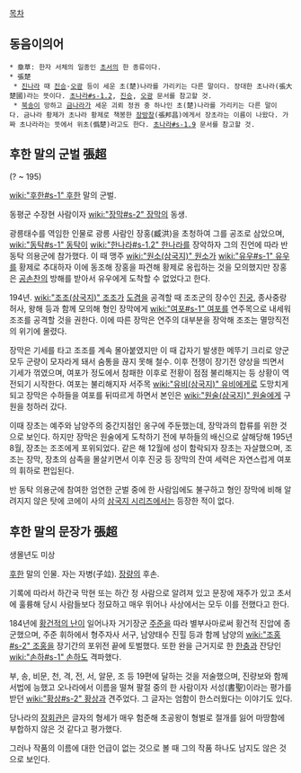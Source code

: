 [[목차]]
== 동음이의어 ==
 * 章草: 한자 서체의 일종인 [[초서]]의 한 종류이다.
 * 張楚
  * [[진(통일왕조)|진나라]] 때 [[진승]]·[[오광]] 등이 세운 초(楚)나라를 가리키는 다른 말이다. 장대한 초나라(張大楚國)라는 뜻이다. [[초나라#s-1.2]], [[진승]], [[오광]] 문서를 참고할 것.
  * [[북송]]이 망하고 [[금나라]]가 세운 괴뢰 정권 중 하나인 초(楚)나라를 가리키는 다른 말이다. 금나라 황제가 초나라 황제로 책봉한 [[장방창]](張邦昌)에게서 장초라는 이름이 나왔다. 가짜 초나라라는 뜻에서 위초(僞楚)라고도 한다. [[초나라#s-1.9]] 문서를 참고할 것.

== 후한 말의 군벌 張超 ==
(? ~ 195)

[[wiki:"후한#s-1" 후한]] 말의 군벌.

동평군 수장현 사람이자 [[wiki:"장막#s-2" 장막]]의 동생.

광릉태수를 역임한 인물로 광릉 사람인 장홍(臧洪)을 초청하여 그를 공조로 삼았으며, [[wiki:"동탁#s-1" 동탁]]이 [[wiki:"한나라#s-1.2" 한나라]]를 장악하자 그의 진언에 따라 반 동탁 의용군에 참가했다. 이 때 맹주 [[wiki:"원소(삼국지)" 원소]]가 [[wiki:"유우#s-1" 유우]]를 황제로 추대하자 이에 동조해 장홍을 파견해 황제로 옹립하는 것을 모의했지만 장홍은 [[공손찬]]의 방해를 받아서 유우에게 도착할 수 없었다고 한다.

194년. [[wiki:"조조(삼국지)" 조조]]가 [[도겸]]을 공격할 때 조조군의 장수인 [[진궁]], 종사중랑 허사, 왕해 등과 함께 모의해 형인 장막에게 [[wiki:"여포#s-1" 여포]]를 연주목으로 내세워 조조를 공격할 것을 권한다. 이에 따른 장막은 연주의 대부분을 장악해 조조는 멸망직전의 위기에 몰렸다. 

장막은 기세를 타고 조조를 계속 몰아붙였지만 이 때 갑자기 발생한 메뚜기 크리로 양군 모두 군량이 모자라게 돼서 숨통을 끊지 못해 철수. 이후 전쟁이 장기전 양상을 띄면서 기세가 꺾였으며, 여포가 정도에서 참패한 이후로 전황이 점점 불리해지는 등 상황이 역전되기 시작한다. 여포는 불리해지자 서주목 [[wiki:"유비(삼국지)" 유비]]에게로 도망치게 되고 장막은 수하들을 여포를 뒤따르게 하면서 본인은 [[wiki:"원술(삼국지)" 원술]]에게 구원을 청하러 갔다. 

이때 장초는 예주와 남양주의 중간지점인 옹구에 주둔했는데, 장막과의 합류를 위한 것으로 보인다. 하지만 장막은 원술에게 도착하기 전에 부하들의 배신으로 살해당해 195년 8월, 장초는 조조에게 포위되었다. 같은 해 12월에 성이 함락되자 장초는 자살했으며, 조조는 장막, 장초의 삼족을 몰살키면서 이후 진궁 등 장막의 잔여 세력은 자연스럽게 여포의 휘하로 편입된다.

반 동탁 의용군에 참여한 엄연한 군벌 중에 한 사람임에도 불구하고 형인 장막에 비해 알려지지 않은 탓에 코에이 사의 [[삼국지 시리즈]]에서는 등장한 적이 없다.

== 후한 말의 문장가 張超 ==

생몰년도 미상

[[후한]] 말의 인물. 자는 자병(子竝). [[장량]]의 후손.

기록에 따라서 하간국 막현 또는 하간 정 사람으로 알려져 있고 문장에 재주가 있고 초서에 훌륭해 당시 사람들보다 정묘하고 매우 뛰어나 사상에서는 모두 이를 전했다고 한다.

184년에 [[황건적의 난]]이 일어나자 거기장군 [[주준]]을 따라 별부사마로써 황건적 진압에 종군했으며, 주준 휘하에서 형주자사 서구, 남양태수 진힐 등과 함께 남양의 [[wiki:"조홍#s-2" 조홍]]을 장기간의 포위전 끝에 토벌했다. 또한 완을 근거지로 한 [[한충]]과 잔당인 [[wiki:"손하#s-1" 손하]]도 격파했다.

부, 송, 비문, 천, 격, 전, 서, 알문, 조 등 19편에 달하는 것을 저술했으며, 진량보와 함께 서법에 능했고 오나라에서 이름을 떨쳐 팔절 중의 한 사람이자 서성(書聖)이라는 평가를 받던 [[wiki:"황상#s-2" 황상]]과 견주었다. 그 글자는 엄함이 한스러웠다는 이야기도 있다.

당나라의 [[장회관]]은 글자의 형세가 매우 험준해 초공왕이 형벌로 절개를 잃어 마땅함에 부합하지 않은 것 같다고 평가했다.

그러나 작품의 이름에 대한 언급이 없는 것으로 볼 때 그의 작품 하나도 남지도 않은 것으로 보인다.
